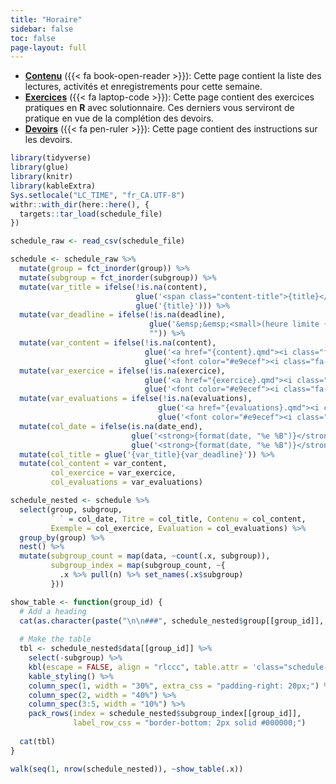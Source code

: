 ```yaml
---
title: "Horaire"
sidebar: false
toc: false
page-layout: full
---
```


::: {.schedule-page}

- [**Contenu**](/contenu/) ({{< fa book-open-reader >}}): Cette page contient la liste des lectures, activités et enregistrements pour cette semaine.
- [**Exercices**](/exercices/) ({{< fa laptop-code >}}): Cette page contient des exercices pratiques en **R** avec solutionnaire. Ces derniers vous serviront de pratique en vue de la complétion des devoirs.
- [**Devoirs**](/evaluations/) ({{< fa pen-ruler >}}): Cette page contient des instructions sur les devoirs.
 
```r
library(tidyverse)
library(glue)
library(knitr)
library(kableExtra)
Sys.setlocale("LC_TIME", "fr_CA.UTF-8")
withr::with_dir(here::here(), {
  targets::tar_load(schedule_file)
})

schedule_raw <- read_csv(schedule_file)

schedule <- schedule_raw %>% 
  mutate(group = fct_inorder(group)) %>% 
  mutate(subgroup = fct_inorder(subgroup)) %>% 
  mutate(var_title = ifelse(!is.na(content), 
                            glue('<span class="content-title">{title}</span>'),
                            glue('{title}'))) %>% 
  mutate(var_deadline = ifelse(!is.na(deadline),
                               glue('&emsp;&emsp;<small>(heure limite {deadline})</small>'),
                               "")) %>%
  mutate(var_content = ifelse(!is.na(content),
                              glue('<a href="{content}.qmd"><i class="fa-solid fa-book-open-reader fa-lg"></i></a>'),
                              glue('<font color="#e9ecef"><i class="fa-solid fa-book-open-reader fa-lg"></i></font>'))) %>%
  mutate(var_exercice = ifelse(!is.na(exercice),
                              glue('<a href="{exercice}.qmd"><i class="fa-solid fa-laptop-code fa-lg"></i></a>'),
                              glue('<font color="#e9ecef"><i class="fa-solid fa-laptop-code fa-lg"></i></font>'))) %>%
  mutate(var_evaluations = ifelse(!is.na(evaluations),
                                 glue('<a href="{evaluations}.qmd"><i class="fa-solid fa-pen-ruler fa-lg"></i></a>'),
                                 glue('<font color="#e9ecef"><i class="fa-solid fa-pen-ruler fa-lg"></i></font>'))) %>%
  mutate(col_date = ifelse(is.na(date_end),
                           glue('<strong>{format(date, "%e %B")}</strong>'),
                           glue('<strong>{format(date, "%e %B")}</strong>–<strong>{format(date_end, "%e %B")}</strong>'))) %>% 
  mutate(col_title = glue('{var_title}{var_deadline}')) %>% 
  mutate(col_content = var_content,
         col_exercice = var_exercice,
         col_evaluations = var_evaluations)

schedule_nested <- schedule %>% 
  select(group, subgroup, 
         ` ` = col_date, Titre = col_title, Contenu = col_content, 
         Exemple = col_exercice, Evaluation = col_evaluations) %>% 
  group_by(group) %>% 
  nest() %>% 
  mutate(subgroup_count = map(data, ~count(.x, subgroup)),
         subgroup_index = map(subgroup_count, ~{
           .x %>% pull(n) %>% set_names(.x$subgroup)
         }))

show_table <- function(group_id) {
  # Add a heading
  cat(as.character(paste("\n\n###", schedule_nested$group[[group_id]], "\n\n")))
  
  # Make the table
  tbl <- schedule_nested$data[[group_id]] %>% 
    select(-subgroup) %>% 
    kbl(escape = FALSE, align = "rlccc", table.attr = 'class="schedule-table"') %>% 
    kable_styling() %>% 
    column_spec(1, width = "30%", extra_css = "padding-right: 20px;") %>% 
    column_spec(2, width = "40%") %>% 
    column_spec(3:5, width = "10%") %>% 
    pack_rows(index = schedule_nested$subgroup_index[[group_id]],
              label_row_css = "border-bottom: 2px solid #000000;")
  
  cat(tbl)
}
```

```r
walk(seq(1, nrow(schedule_nested)), ~show_table(.x))
```

:::

